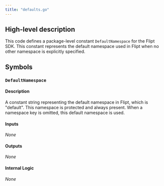 ```yaml
---
title: "defaults.go"
---
```


## High-level description
This code defines a package-level constant `DefaultNamespace` for the Flipt SDK. This constant represents the default namespace used in Flipt when no other namespace is explicitly specified.

## Symbols

### `DefaultNamespace`
#### Description
A constant string representing the default namespace in Flipt, which is "default". This namespace is protected and always present. When a namespace key is omitted, this default namespace is used.

#### Inputs
*None*

#### Outputs
*None*

#### Internal Logic
*None*
